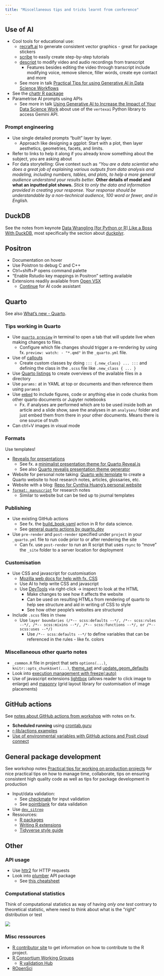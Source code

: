 ```yaml
---
title: "Miscellaneous tips and tricks learnt from conference"
---
```


## Use of AI {#sec:tipsandtricks-AI_tools}

-   Cool tools for educational use:
    -   [recraft.ai](https://www.recraft.ai/) to generate consistent vector graphics - great for package stickers
    -   [scribe](https://scribehow.com/) to easily create step-by-step tutorials
    -   [descript](https://www.descript.com/) to modify video and audio recordings from transcript
        -   Features besides editing the video through transcript include modifying voice, remove silence, filler words, create eye contact and more
    -   See more in talk [Practical Tips for using Generative AI in Data Science Workflows](keynotes/02AI.qmd)
-   See the [chattr R package](https://github.com/mlverse/chattr)
-   Parametrise AI prompts using APIs
    -   See more in talk [Using Generative AI to Increase the Impact of Your Data Science Work](other_talks/ai_not_generated.qmd#sec:ai_google) about use of the `vertexai` Python library to access Gemini API.

### Prompt engineering

-   Use single detailed prompts "built" layer by layer.
    -   Approach like designing a ggplot: Start with a plot, then layer aesthetics, geometries, facets, and limits.
-   Refer to links to help it along if you already know something about the subject, you are asking about
-   For data storytelling: Give context such as *"You are a data scientist who does a great job of explaining various outputs from data analysis and modeling, including numbers, tables, and plots, to help a more general audience understand your results better.* **Other details of model and what an inputted plot shows.** *Stick to only the data and information provided in creating your response. Your response should be understandable by a non-technical audience, 100 word or fewer, and in English.*

## DuckDB

See the notes from keynote [Data Wrangling [for Python or R] Like a Boss With DuckDB](keynotes/04duckdb.qmd), most specifically the section about [duckplyr](keynotes/04duckdb.qmd#sec:duckplyr).

## Positron

-   Documentation on hover
-   Use Poistron to debug C and C++
-   Ctrl+shift+P opens command palette
-   "Enable Rstudio key mappings in Positron" setting available
-   Extensions readily available from [Open VSX](https://open-vsx.org/)
    -   [Continue](https://github.com/continuedev/continue) for AI code assistant
    
## Quarto

See also [What's new - Quarto](whats_new.qmd#sec:what_new-quarto).

### Tips working in Quarto

-   Use [`quarto preview`](https://quarto.org/docs/tools/text-editors.html) in terminal to open a tab that will update live when making changes to files.
    -   Configure which file changes should trigger a re-rendering by using fx. `preview: watch: - "*.qmd"` in the `_quarto.yml` file.
-   Use of [callouts](https://quarto.org/docs/authoring/callouts.html)
    -   Create custom classes by doing `::: {.new_class} ... :::` and defining the class in the `.scss` file like `.new_class { ... }`
-   Use [Quarto listings](https://quarto.org/docs/websites/website-listings.html) to create overviews of the available files in a directory
-   Use `params:` at in YAML at top or documents and then reference them using `params$`
-   Use [`embed`](https://quarto.org/docs/authoring/notebook-embed.html#quarto-documents) to include figures, code or anything else in code chunks from other quarto documents or Jupyter notebooks
    -   Fx. if analyses are performed which are to be used inside both an article and a slide show, save the analyses in an `analyses/` folder and just embed them from there in your other documents. Means there is one source of truth
-   Can ctrl+V images in visual mode

### Formats

Use templates!

-   [Revealjs for presentations](https://quarto.org/docs/presentations/revealjs/)
    -   See fx. a [minimalist presentation theme for Quarto Reveal.js](https://github.com/grantmcdermott/quarto-revealjs-clean#readme)
    -   See also [Quarto revealjs presentation theme generator](https://github.com/melissavanbussel/theme-generator)
-   Website for personal note taking: [Quarto wiki template](https://github.com/cynthiahqy/quarto-wiki-template) to create a Quarto website to host research notes, articles, glossaries, etc.
-   Website with a blog: [Repo for Cynthia Huang's personal website](https://github.com/cynthiahqy/digital-garden)
-   [`format: manuscript`](https://quarto.org/docs/manuscripts/) for research notes
    -   Similar to website but can be tied up to journal templates

### Publishing

-   Use existing GitHub actions
    -   See fx. the [build_book.yaml](https://github.com/hadley/r4ds/blob/main/.github/workflows/build_book.yaml) action in R for data science.
    -   See [general quarto actions by quarto_dev](https://github.com/quarto-dev/quarto-actions)
-   Use `pre-render` and `post-render` specified under `project` in your `_quarto.yml` file to run code prior to or after rendering the site
    -   Can fx. use `post-render` to run an R script that uses `rsync` to "move" the `_site` folder to a server location for deployment

### Customisation

-   Use CSS and javascript for customisation
    -   [Mozilla web docs for help with fx. CSS](https://developer.mozilla.org/en-US/docs/Web/CSS)
    -   Use AI to help write CSS and javascript
    -   Use [DevTools](https://developer.chrome.com/docs/devtools) via right-click -> inspect to look at the HTML
        -   Make changes to see how it affects the website
        -   Can be used on resulting HTMLs from rendering of quarto to help see structure and aid in writing of CSS to style
        -   See how other people's websites are structured
-   Include `.scss` files in `theme`
    -   Use `layer boundaries (/*-- scss:defaults --*/, /*-- scss:rules --*/, /*-- scss:mixins --*/, /*-- scss:functions --*/, or /*-- scss:uses --*/)`
        -   Use `/*-- scss:defaults --*/` to define variables that can be referenced in the rules - like fx. colors

### Miscellaneous other quarto notes

-   `_common.R` file in project that sets `options(...)`, `knitr::opts_chunk$set(...)`, [theme_set](https://ggplot2.tidyverse.org/reference/theme_get.html) and [update_geom_defaults](https://ggplot2.tidyverse.org/reference/update_defaults.html) 
-   Look into [execution management with freeze(:auto)](https://quarto.org/docs/projects/code-execution.html#freeze)
-   Use of javascript extensions [lightbox](https://quarto.org/docs/output-formats/html-lightbox-figures.html) (allows reader to click image to enlarge) and [masonry](https://github.com/mcanouil/quarto-masonry) (grid layout library for customisation of image placements)
    
## GitHub actions

See [notes about GitHub actions from workshop](../workshop.qmd#sec:workshop_github-actions) with notes on fx.

-   **Scheduled running** using [crontab.guru](https://crontab.guru/)
-   [r-lib/actions examples](https://github.com/r-lib/actions/tree/v2-branch/examples)
-   [Use of environmental variables with GitHub actions and Posit cloud connect](../workshop.qmd#sec:envvar_ci)

## General package development

::: {.callout-tip}
See workshop notes [Practical tips for working on production projects](../workshop.qmd#sec:workshop_practical-tips) for nice practical tips on how to manage time, collaborate, tips on ensuring consistent high quality code as well as tips for package development in production
:::

-   Input/data validation:
    -   See [checkmate](https://mllg.github.io/checkmate/) for input validation
    -   See [pointblank](https://github.com/rstudio/pointblank) for data validation
-   Use [`dev_sitrep`](https://devtools.r-lib.org/reference/dev_sitrep.html)
-   Ressources:
    -   [R packages](https://r-pkgs.org/)
    -   [Writing R extensions](https://rstudio.github.io/r-manuals/r-exts/)
    -   [Tidyverse style guide](https://style.tidyverse.org/)
    
## Other

### API usage

-   Use [httr2](https://httr2.r-lib.org/) for HTTP requests
-   Look into [plumber](https://www.rplumber.io/) API package
    -   See [this cheatsheet](https://github.com/rstudio/cheatsheets/blob/main/plumber.pdf)

### Computational statistics

Think of computational statistics as way of having *only one test* contrary to theoretical statistic, where need to think about what is the "right" distribution or test

![](../../images/only_one_test.JPG)

### Misc ressources

-   [R contributor site](https://contributor.r-project.org/) to get information on how to contribute to the R project.
-   [R Consortium Working Groups](https://www.r-consortium.org/all-projects/isc-working-groups)
    -   [R validation Hub](https://www.pharmar.org/)
-   [ROpenSci](https://ropensci.org/)